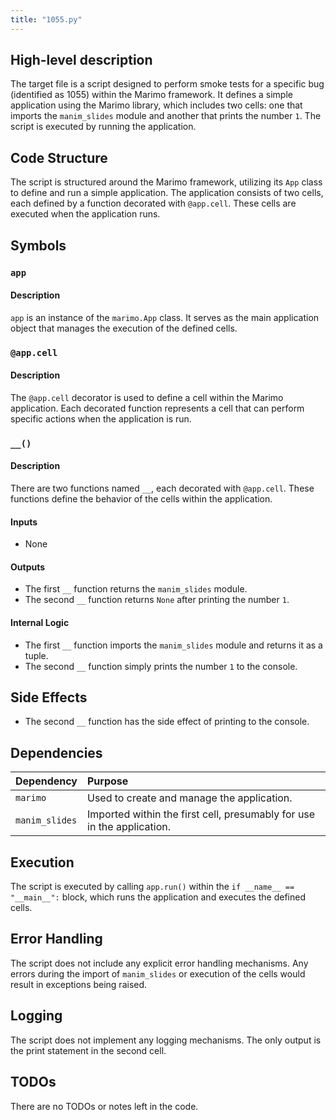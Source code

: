 ```yaml
---
title: "1055.py"
---
```


## High-level description
The target file is a script designed to perform smoke tests for a specific bug (identified as 1055) within the Marimo framework. It defines a simple application using the Marimo library, which includes two cells: one that imports the `manim_slides` module and another that prints the number `1`. The script is executed by running the application.

## Code Structure
The script is structured around the Marimo framework, utilizing its `App` class to define and run a simple application. The application consists of two cells, each defined by a function decorated with `@app.cell`. These cells are executed when the application runs.

## Symbols

### `app`
#### Description
`app` is an instance of the `marimo.App` class. It serves as the main application object that manages the execution of the defined cells.

### `@app.cell`
#### Description
The `@app.cell` decorator is used to define a cell within the Marimo application. Each decorated function represents a cell that can perform specific actions when the application is run.

### `__()`
#### Description
There are two functions named `__`, each decorated with `@app.cell`. These functions define the behavior of the cells within the application.

#### Inputs
- None

#### Outputs
- The first `__` function returns the `manim_slides` module.
- The second `__` function returns `None` after printing the number `1`.

#### Internal Logic
- The first `__` function imports the `manim_slides` module and returns it as a tuple.
- The second `__` function simply prints the number `1` to the console.

## Side Effects
- The second `__` function has the side effect of printing to the console.

## Dependencies
| Dependency | Purpose |
|:-----------|:--------|
| `marimo` | Used to create and manage the application. |
| `manim_slides` | Imported within the first cell, presumably for use in the application. |

## Execution
The script is executed by calling `app.run()` within the `if __name__ == "__main__":` block, which runs the application and executes the defined cells.

## Error Handling
The script does not include any explicit error handling mechanisms. Any errors during the import of `manim_slides` or execution of the cells would result in exceptions being raised.

## Logging
The script does not implement any logging mechanisms. The only output is the print statement in the second cell.

## TODOs
There are no TODOs or notes left in the code.